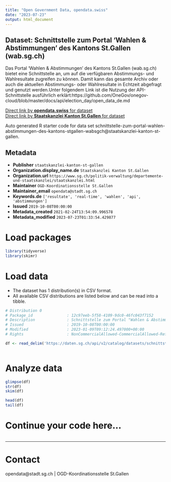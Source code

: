 ```yaml
---
title: "Open Government Data, opendata.swiss"
date: "2023-07-23"
output: html_document
---
```


## Dataset: Schnittstelle zum Portal 'Wahlen & Abstimmungen' des Kantons St.Gallen (wab.sg.ch)

Das Portal 'Wahlen & Abstimmungen' des Kantons St.Gallen (wab.sg.ch) bietet eine Schnittstelle an, um auf die verfügbaren Abstimmungs- und Wahlresultate zugreifen zu können. Damit kann das gesamte Archiv oder auch die aktuellen Abstimmungs- oder Wahlresultate in Echtzeit abgefragt und genutzt werden.Unter folgendem Link ist die Nutzung der API-Schnittstelle ausführlich erklärt:https://github.com/OneGov/onegov-cloud/blob/master/docs/api/election_day/open_data_de.md

[Direct link by **opendata.swiss** for dataset](https://opendata.swiss/de/dataset/schnittstelle-zum-portal-wahlen-abstimmungen-des-kantons-st-gallen-wab-sg-ch)<br>
[Direct link by **Staatskanzlei Kanton St.Gallen** for dataset](https://daten.sg.ch/explore/dataset/schnittstelle-zum-portal-wahlen-abstimmungen-des-kantons-stgallen-wabsgch/)

Auto generated R starter code for data set schnittstelle-zum-portal-wahlen-abstimmungen-des-kantons-stgallen-wabsgch@staatskanzlei-kanton-st-gallen.

## Metadata

- **Publisher** `staatskanzlei-kanton-st-gallen`
- **Organization.display_name.de** `Staatskanzlei Kanton St.Gallen`
- **Organization.url** `https://www.sg.ch/politik-verwaltung/departemente-und-staatskanzlei/staatskanzlei.html`
- **Maintainer** `OGD-Koordinationsstelle St.Gallen`
- **Maintainer_email** `opendata@stadt.sg.ch`
- **Keywords.de** `['resultate', 'real-time', 'wahlen', 'api', 'abstimmungen']`
- **Issued** `2019-10-08T00:00:00`
- **Metadata_created** `2021-02-24T13:54:09.996578`
- **Metadata_modified** `2023-07-23T01:33:54.429877`


# Load packages

```r

library(tidyverse)
library(skimr)

```

# Load data

-   The dataset has 1 distribution(s) in CSV format.
-   All available CSV distributions are listed below and can be read into a tibble.

```r

# Distribution 0
# Package_id               : 12c97eeb-5f58-4109-9dc0-46fc043f7152
# Description              : Schnittstelle zum Portal "Wahlen & Abstimmungen" des Kantons St.Gallen (wab.sg.ch) (csv)
# Issued                   : 2019-10-08T00:00:00
# Modified                 : 2023-01-09T09:12:24.497000+00:00
# Rights                   : NonCommercialAllowed-CommercialAllowed-ReferenceRequired

df <- read_delim('https://daten.sg.ch/api/v2/catalog/datasets/schnittstelle-zum-portal-wahlen-abstimmungen-des-kantons-stgallen-wabsgch/exports/csv')



```

# Analyze data

```r

glimpse(df)
str(df)
skim(df)

head(df)
tail(df)

```

# Continue your code here...

```r

```

------------------------------------------------------------------------

# Contact

opendata@stadt.sg.ch | OGD-Koordinationsstelle St.Gallen

